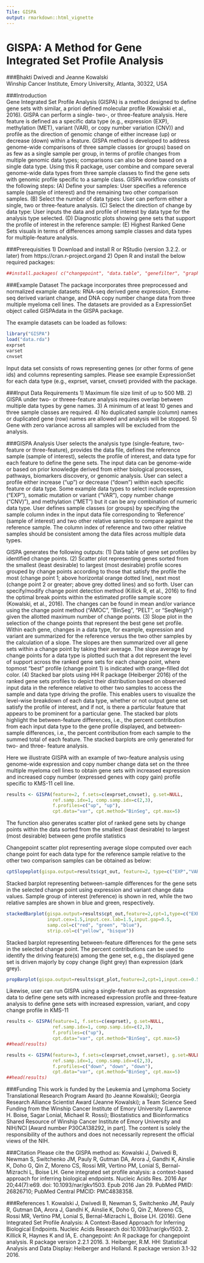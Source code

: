 ```yaml
---
Tile: GISPA
output: rmarkdown::html_vignette
---
```

<!--
%\VignetteEngine{knitr::rmarkdown}
%\VignetteEncoding{UTF-8}
%\VignetteIndexEntry{GISPA:Method for Gene Integrated Set Profile Analysis}
-->

GISPA: A Method for Gene Integrated Set Profile Analysis
=====================================================================================================
###Bhakti Dwivedi and Jeanne Kowalski  
Winship Cancer Institute, Emory University, Atlanta, 30322, USA  
  
  
###Introduction  
Gene Integrated Set Profile Analysis (GISPA) is a method designed to define gene sets with similar, a priori defined molecular profile (Kowalski et al., 2016). GISPA can perform a single- two-, or three-feature analysis. Here feature is defined as a specific data type (e.g., expression (EXP), methylation (MET), variant (VAR), or copy number variation (CNV)) and profile as the direction of genomic change of either increase (up) or decrease (down) within a feature. GISPA method is developed to address genome-wide comparisons of three sample classes (or groups) based on as few as a single sample per group, in terms of profile changes from multiple genomic data types; comparisons can also be done based on a single data type. Using this R package, user combine and compare several genome-wide data types from three sample classes to find the gene sets with genomic profile specific to a sample class. GISPA workflow consists of the following steps: (A) Define your samples: User specifies a reference sample (sample of interest) and the remaining two other comparison samples. (B) Select the number of data types: User can perform either a single, two or three-feature analysis. (C) Select the direction of change by data type: User inputs the data and profile of interest by data type for the analysis type selected. (D) Diagnostic plots showing gene sets that support the profile of interest in the reference sample: (E) Highest Ranked Gene Sets visuals in terms of differences among sample classes and data types for multiple-feature analysis.

  
###Prerequisities
1)  Download and install R or RStudio (version 3.2.2. or later) from https://cran.r-project.organd
2)  Open R and install the below required packages:
```r
##install.packages( c("changepoint", "data.table", "genefilter", "graphics", "HH", "knitr", "latticeExtra", "lattice", "plyr", "scatterplot3d", "stats", "Biobase", "GSEABase") )
```


###Example Dataset
The package incorporates three preprocessed and normalized example datasets: RNA-seq derived gene expression, Exome-seq derived variant change, and DNA copy number change data from three multiple myeloma cell lines. The datasets are provided as a ExpressionSet object called GISPAdata in the GISPA package. 

The example datasets can be loaded as follows:  
  
```r
library("GISPA")
load("data.rda")
exprset
varset
cnvset
```

Input data set consists of rows representing genes (or other forms of gene ids) and columns representing samples. Please see example ExpressionSet for each data type (e.g., exprset, varset, cnvset) provided with the package. 


###Input Data Requirements
1)  Maximum file size limit of up to 500 MB.
2)  GISPA under two- or threee-feature analysis requires overlap between multiple data types by gene names.
3)  A minimum of at least 10 genes and three sample classes are required.
4)  No duplicated sample (column) names or duplicated gene (row) names are allowed and analysis will be stopped. 
5)  Gene with zero variance across all samples will be excluded from the analysis.

###GISPA Analysis
User selects the analysis type (single-feature, two-feature or three-feature), provides the data file, defines the reference sample (sample of interest), selects the profile of interest, and data type for each feature to define the gene sets. The input data can be genome-wide or based on prior knowledge derived from either biological processes, pathways, biomarkers discovery, or genomic analysis. User can select a profile either increase (“up”) or decrease (“down”) within each specific feature or data type. Some example data types to select include expression (“EXP”), somatic mutation or variant (“VAR”), copy number change (“CNV)”), and methylation (“MET”) but it can be any combination of numeric data type. User defines sample classes (or groups) by specifying the sample column index in the input data file corresponding to ‘Reference’ (sample of interest) and two other relative samples to compare against the reference sample. The column index of reference and two other relative samples should be consistent among the data files across multiple data types.

GISPA generates the following outputs: (1) Data table of gene set profiles by identified change points. (2) Scatter plot representing genes sorted from the smallest (least desirable) to largest (most desirable) profile scores grouped by change points according to those that satisfy the profile the most (change point 1; above horizontal orange dotted line), next most (change point 2 or greater; above grey dotted lines) and so forth. User can specify/modify change point detection method (Killick R, et al., 2016) to find the optimal break points within the estimated profile sample score (Kowalski, et al., 2016). The changes can be found in mean and/or variance using the change point method (“AMOC”, “BinSeg”, “PELT”, or “SeqNeigh”) given the allotted maximum number of change points. (3) Slope  plot in the selection of the change points that represent the best gene set profile. Within each gene, changes in a data type, for example, expression and variant are summarized for the reference versus the two other samples by the calculation of a slope.  The slopes are then summarized over all gene sets within a change point by taking their average. The slope average by change points for a data type is plotted such that a dot represent the level of support across the ranked gene sets for each change point, where topmost “best” profile (change point 1) is indicated with orange-filled dot color. (4) Stacked bar plots using HH R package (Heiberger 2016)  of the ranked gene sets profiles to depict their distribution based on observed input data in the reference relative to other two samples to access the sample and data type driving the profile. This enables users to visualize the level-wise breakdown of each data type, whether or not output gene set satisfy the profile of interest, and if not, is there a particular feature that appears to be prominent for a particular gene. The stacked bar plots highlight the between-feature differences, i.e., the percent contribution from each input data type to the gene profile displayed, and between-sample differences, i.e., the percent contribution from each sample to the summed total of each feature. The stacked barplots are only generated for two- and three- feature analysis.


Here we illustrate GISPA with an example of two-feature analysis using genome-wide expression and copy number change data set on the three multiple myeloma cell lines to obtain gene sets with increased expression and increased copy number (expressed genes with copy gain) profile specific to KMS-11 cell line.

```r
results <- GISPA(feature=2, f.sets=c(exprset,cnvset), g.set=NULL,
                 ref.samp.idx=1, comp.samp.idx=c(2,3), 
                 f.profiles=c("up", "up"), 
                 cpt.data="var", cpt.method="BinSeg", cpt.max=5)
```


The function also generates scatter plot of ranked gene sets by change points within the data sorted from the smallest (least desirable) to largest (most desirable) between gene profile statistics


Changepoint scatter plot representing average slope computed over each change point for each data type for the reference sample relative to the other two comparison samples can be obtained as below:
```r
cptSlopeplot(gispa.output=results$cpt_out, feature=2, type=c("EXP","VAR"), cpt=1)
```

Stacked barplot representing between-sample differences for the gene sets in the selected change point using expression and variant change data values. Sample group of interest (reference) is shown in red, while the two relative samples are shown in blue and green, respectively. 
```r
stackedBarplot(gispa.output=results$cpt_out,feature=2,cpt=1,type=c("EXP","CNV"),
               input.cex=1.5,input.cex.lab=1.5,input.gap=0.5,
               samp.col=c("red", "green", "blue"),
               strip.col=c("yellow", "bisque"))
```

Stacked barplot representing between-feature differences for the gene sets in the selected change point. The percent contributions can be used to identify the driving feature(s) among the gene set, e.g., the displayed gene set is driven majorly by copy change (light grey) than expression (dark grey). 
```r
propBarplot(gispa.output=results$cpt_plot,feature=2,cpt=1,input.cex=0.5,input.cex.lab=0.5,ft.col=c("grey0", "grey60"),strip.col="yellow")
```

Likewise, user can run GISPA using a single-feature such as expression data to define gene sets with increased expression profile and three-feature analysis to define gene sets with increased expression, variant, and copy change profile in KMS-11

```r
results <- GISPA(feature=1, f.sets=c(exprset), g.set=NULL,
                 ref.samp.idx=1, comp.samp.idx=c(2,3), 
                 f.profiles=c("up"),
                 cpt.data="var", cpt.method="BinSeg", cpt.max=5)
##head(results)
```

```r
results <- GISPA(feature=3, f.sets=c(exprset,cnvset,varset), g.set=NULL,
                 ref.samp.idx=1, comp.samp.idx=c(2,3), 
                 f.profiles=c("down", "down", "down"), 
                 cpt.data="var", cpt.method="BinSeg", cpt.max=5)
##head(results)
```

###Funding
This work is funded by the Leukemia and Lymphoma Society Translational Research Program Award (to Jeanne Kowalski); Georgia Research Alliance Scientist Award (Jeanne Kowalski); a Team Science Seed Funding from the Winship Cancer Institute of Emory University (Lawrence H. Boise, Sagar Lonial, Michael R. Rossi); Biostatistics and Bioinformatics Shared Resource of Winship Cancer Institute of Emory University and NIH/NCI [Award number P30CA138292, in part]. The content is solely the responsibility of the authors and does not necessarily represent the official views of the NIH.


###Citation
Please cite the GISPA method as: Kowalski J, Dwivedi B, Newman S, Switchenko JM, Pauly R, Gutman DA, Arora J, Gandhi K, Ainslie K, Doho G, Qin Z, Moreno CS, Rossi MR, Vertino PM, Lonial S, Bernal-Mizrachi L, Boise LH. Gene integrated set profile analysis: a context-based approach for inferring biological endpoints. Nucleic Acids Res. 2016 Apr 20;44(7):e69. doi: 10.1093/nar/gkv1503. Epub 2016 Jan 29. PubMed PMID: 26826710; PubMed Central PMCID: PMC4838358.


###References
1.  Kowalski J,  Dwivedi B, Newman S, Switchenko JM, Pauly R, Gutman DA,  Arora J, Gandhi K, Ainslie K, Doho G, Qin Z, Moreno CS, Rossi MR, Vertino PM, Lonial S, Bernal-Mizrachi L, Boise LH. (2016). Gene Integrated Set Profile Analysis:  A Context-Based Approach for Inferring Biological Endpoints. Nucleic Acids Research  doi:10.1093/nar/gkv1503.
2.  Killick R, Haynes K and IA, E. changepoint: An R package for changepoint analysis. R package version 2.2.1 2016.
3.  Heiberger, R.M. HH: Statistical Analysis and Data Display: Heiberger and Holland. R package version 3.1-32 2016.



